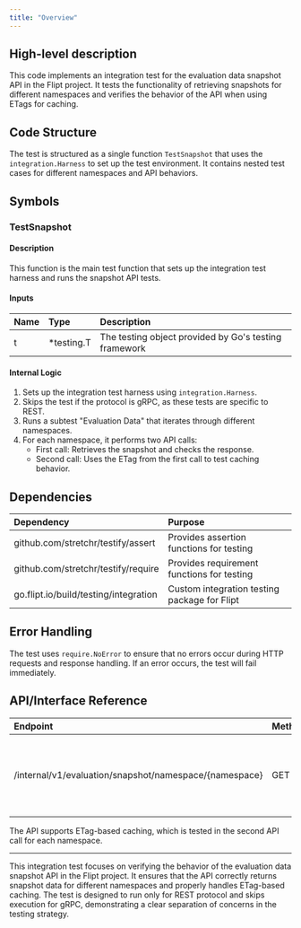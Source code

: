 ```yaml
---
title: "Overview"
---
```


## High-level description
This code implements an integration test for the evaluation data snapshot API in the Flipt project. It tests the functionality of retrieving snapshots for different namespaces and verifies the behavior of the API when using ETags for caching.

## Code Structure
The test is structured as a single function `TestSnapshot` that uses the `integration.Harness` to set up the test environment. It contains nested test cases for different namespaces and API behaviors.

## Symbols

### TestSnapshot
#### Description
This function is the main test function that sets up the integration test harness and runs the snapshot API tests.

#### Inputs
| Name | Type | Description |
|:-----|:-----|:------------|
| t | *testing.T | The testing object provided by Go's testing framework |

#### Internal Logic
1. Sets up the integration test harness using `integration.Harness`.
2. Skips the test if the protocol is gRPC, as these tests are specific to REST.
3. Runs a subtest "Evaluation Data" that iterates through different namespaces.
4. For each namespace, it performs two API calls:
   - First call: Retrieves the snapshot and checks the response.
   - Second call: Uses the ETag from the first call to test caching behavior.

## Dependencies
| Dependency | Purpose |
|:-----------|:--------|
| github.com/stretchr/testify/assert | Provides assertion functions for testing |
| github.com/stretchr/testify/require | Provides requirement functions for testing |
| go.flipt.io/build/testing/integration | Custom integration testing package for Flipt |

## Error Handling
The test uses `require.NoError` to ensure that no errors occur during HTTP requests and response handling. If an error occurs, the test will fail immediately.

## API/Interface Reference
| Endpoint | Method | Request | Response | Description |
|:---------|:-------|:--------|:---------|:------------|
| /internal/v1/evaluation/snapshot/namespace/{namespace} | GET | - | Snapshot data | Retrieves the evaluation data snapshot for a given namespace |

The API supports ETag-based caching, which is tested in the second API call for each namespace.

___

This integration test focuses on verifying the behavior of the evaluation data snapshot API in the Flipt project. It ensures that the API correctly returns snapshot data for different namespaces and properly handles ETag-based caching. The test is designed to run only for REST protocol and skips execution for gRPC, demonstrating a clear separation of concerns in the testing strategy.